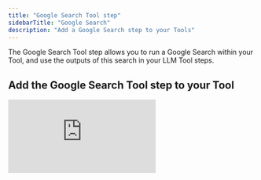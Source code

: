 ```yaml
---
title: "Google Search Tool step"
sidebarTitle: "Google Search"
description: "Add a Google Search step to your Tools"
---
```


The Google Search Tool step allows you to run a Google Search within your Tool, and use the outputs of this search in your LLM Tool steps. 

## Add the Google Search Tool step to your Tool

<div style={{ width:"100%",position:"relative",paddingTop:"56.25%" }}>
<iframe src="https://app.supademo.com/embed/cmbt2atv9dqp7sn1rd6nr9vxx" frameBorder="0" title="Add the Google Search Tool step to your Tool" allow="clipboard-write" webkitallowfullscreen="true" mozallowfullscreen="true" allowfullscreen style={{ position:"absolute",top:0,left:0,width:"100%",height:"100%",border:"3px solid #5E43CE",borderRadius:"10px" }} />

</div>

You can add the Google Search Tool step to your Tool by:

1. Creating a new Tool, then click 'Google' under 'Steps'
2. Click 'Expand' to see the full Tool step
3. Add a Search Query to the field 
4. Run the Tool step to see if works with your configuration\!

## Advanced Settings

### Country
You can select which country / region you would like to search Google from. 

### Locale
You can select which language is set for the Google Search. 

## Tool step outputs

The Google Search Tool step allows you to access the organic search (as an array) completed on the search query entered, as well as:
- **People Also Ask**: you can access an array of questions searchers also ask about the query, as well as a snippet, title and link for each question
- **Related searches**: you can also access an array of related searches to the search query

If you wanted to use an LLM Tool step to then analyse these results, here is an example of how you could prompt engineer this, where `search_query` is the input variable used for the Google Search, and `google` is the variable for the Google Search Tool step. 

```markdown
You are analysing the Google results for the following query: {{search_query}}

A Google Search has already been completed for this query, and Google has returned the following info:

* People Also Ask: {{google.peopleAlsoAsk}}
* Related Searches: {{google.relatedSearches}}
* All of the latest search results: {{google.organic}}

Analyse these to give me a run down of the top results from the {{search_query}}, as well as what people are asking about this query, and related searches. Keep this analysis between 1 - 3 paragraphs. 
```